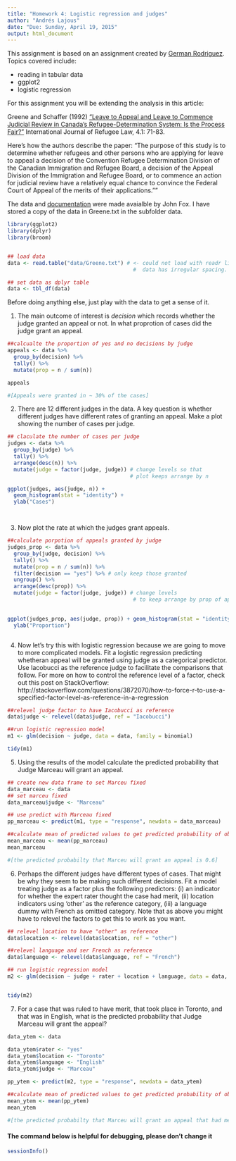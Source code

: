 ```yaml
---
title: "Homework 4: Logistic regression and judges"
author: "Andrés Lajous"
date: "Due: Sunday, April 19, 2015"
output: html_document
---
```


This assignment is based on an assignment created by [German Rodriguez](http://data.princeton.edu/wws509/sets/set3.html).  Topics covered include:

- reading in tabular data
- ggplot2
- logistic regression

For this assignment you will be extending the analysis in this article:

Greene and Schaffer (1992) ["Leave to Appeal and Leave to Commence Judicial Review in Canada's Refugee-Determination System: Is the Process Fair?"](http://yorkspace.library.yorku.ca/xmlui/handle/10315/7864) International Journal of Refugee Law, 4.1: 71-83.

Here's how the authors describe the paper:
"The purpose of this study is to determine whether refugees and other persons who are applying for leave to appeal a decision of the Convention Refugee Determination Division of the Canadian Immigration and Refugee Board, a decision of the Appeal Division of the Immigration and Refugee Board, or to commence an action for judicial review have a relatively equal chance to convince the Federal Court of Appeal of the merits of their applications.""

The data and [documentation](http://socserv.mcmaster.ca/jfox/Books/Applied-Regression-2E/datasets/Greene.pdf) were made avaialble by John Fox.  I have stored a copy of the data in Greene.txt in the subfolder data.


```r
library(ggplot2)
library(dplyr)
library(broom)


## load data
data <- read.table("data/Greene.txt") # <- could not load with readr library.
                                        #  data has irregular spacing.

## set data as dplyr table
data <- tbl_df(data)


```

Before doing anything else, just play with the data to get a sense of it.

(@) The main outcome of interest is *decision* which records whether the judge granted an appeal or not.  In what proprotion of cases did the judge grant an appeal.

```r
##calcualte the proportion of yes and no decisions by judge
appeals <- data %>%
  group_by(decision) %>%
  tally() %>%
  mutate(prop = n / sum(n))

appeals

#[Appeals were granted in ~ 30% of the cases]

```

(@) There are 12 different judges in the data. A key question is whether different judges have different rates of granting an appeal.  Make a plot showing the number of cases per judge.

```r

## claculate the number of cases per judge
judges <- data %>%
  group_by(judge) %>%
  tally() %>%
  arrange(desc(n)) %>%
  mutate(judge = factor(judge, judge)) # change levels so that 
                                       # plot keeps arrange by n

ggplot(judges, aes(judge, n)) +
  geom_histogram(stat = "identity") +
  ylab("Cases")




```

(@) Now plot the rate at which the judges grant appeals. 

```r
##calculate porpotion of appeals granted by judge
judges_prop <- data %>%
  group_by(judge, decision) %>%
  tally() %>%
  mutate(prop = n / sum(n)) %>%
  filter(decision == "yes") %>% # only keep those granted
  ungroup() %>%
  arrange(desc(prop)) %>%
  mutate(judge = factor(judge, judge)) # change levels
                                        # to keep arrange by prop of appeals
  

ggplot(judges_prop, aes(judge, prop)) + geom_histogram(stat = "identity") +
  ylab("Proportion")



```

(@) Now let's try this with logistic regression because we are going to move to more complicated models.  Fit a logistic regression predicting whetheran appeal will be granted using judge as a categorical predictor. Use Iacobucci as the reference judge to facilitate the comparisons that follow. For more on how to control the reference level of a factor, check out this post on StackOverflow: http://stackoverflow.com/questions/3872070/how-to-force-r-to-use-a-specified-factor-level-as-reference-in-a-regression

```r

##relevel judge factor to have Iacobucci as reference
data$judge <- relevel(data$judge, ref = "Iacobucci")

##run logistic regression model
m1 <- glm(decision ~ judge, data = data, family = binomial)

tidy(m1)

```

(@) Using the results of the model calculate the predicted probability that Judge Marceau will grant an appeal.

```r

## create new data frame to set Marceu fixed
data_marceau <- data
## set marceu fixed
data_marceau$judge <- "Marceau"

## use predict with Marceau fixed
pp_marceau <- predict(m1, type = "response", newdata = data_marceau)

##calculate mean of predicted values to get predicted probability of observed cases
mean_marceau <- mean(pp_marceau)
mean_marceau

#[the predicted probabilty that Marceu will grant an appeal is 0.6]

```

(@) Perhaps the different judges have different types of cases.  That might be why they seem to be making such different decisions.  Fit a model treating judge as a factor plus the following predictors: (i) an indicator for whether the expert rater thought the case had merit, (ii) location indicators using 'other' as the reference category, (iii) a language dummy with French as omitted category.  Note that as above you might have to relevel the factors to get this to work as you want.

```r

## relevel location to have "other" as reference
data$location <- relevel(data$location, ref = "other")

##relevel language and ser French as reference
data$language <- relevel(data$language, ref = "French")

## run logistic regression model
m2 <- glm(decision ~ judge + rater + location + language, data = data, family = binomial)


tidy(m2)

```

(@) For a case that was ruled to have merit, that took place in Toronto, and that was in English, what is the predicted probability that Judge Marceau will grant the appeal?

```r

data_ytem <- data

data_ytem$rater <- "yes"
data_ytem$location <- "Toronto"
data_ytem$language <- "English"
data_ytem$judge <- "Marceau"

pp_ytem <- predict(m2, type = "response", newdata = data_ytem)

##calculate mean of predicted values to get predicted probability of observed cases
mean_ytem <- mean(pp_ytem)
mean_ytem

#[the predicted probabilty that Marceu will grant an appeal that had merit, took place in Toronto and that was in english is ~ 0.9]

```


#### The command below is helpful for debugging, please don't change it

```r
sessionInfo()
```


